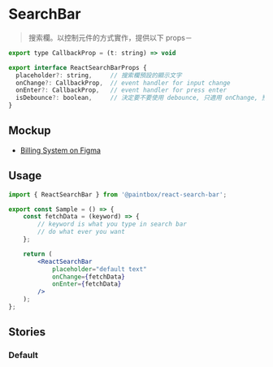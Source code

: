 

<Meta title="React/Form/SearchBar" />

# SearchBar

> 搜索欄。以控制元件的方式實作，提供以下 props－

```javascript
export type CallbackProp = (t: string) => void

export interface ReactSearchBarProps {
  placeholder?: string,     // 搜索欄預設的顯示文字
  onChange?: CallbackProp,  // event handler for input change
  onEnter?: CallbackProp,   // event handler for press enter
  isDebounce?: boolean,     // 決定要不要使用 debounce, 只適用 onChange, 預設為 true
}
```
## Mockup

- [Billing System on Figma](https://www.figma.com/file/rvTsTJLCarPAEYvdXQuRDY/Billing-System---1.0.0?node-id=5387%3A12491)

## Usage

```jsx
import { ReactSearchBar } from '@paintbox/react-search-bar';

export const Sample = () => {
    const fetchData = (keyword) => {
        // keyword is what you type in search bar
        // do what ever you want
    };

    return (
        <ReactSearchBar
            placeholder="default text"
            onChange={fetchData}
            onEnter={fetchData}
        />
    );
};

```
## Stories

### Default

<Canvas>
    <Story name="Default">
        <SearchBarSample />
    </Story>
</Canvas>
